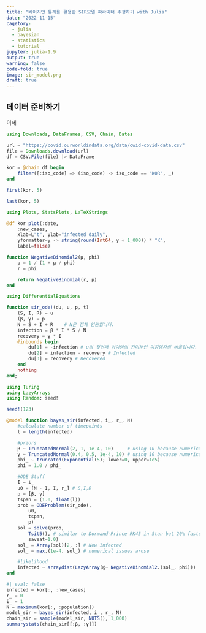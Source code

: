 ```yaml
---
title: "베이지안 통계를 활용한 SIR모델 파라미터 추정하기 with Julia"
date: "2022-11-15"
cagetory:
  - julia
  - bayesian
  - statistics
  - tutorial
jupyter: julia-1.9
output: true
warning: false
code-fold: true
image: sir_model.png
draft: true
---
```


## 데이터 준비하기

이제 

```julia

using Downloads, DataFrames, CSV, Chain, Dates

url = "https://covid.ourworldindata.org/data/owid-covid-data.csv"
file = Downloads.download(url)
df = CSV.File(file) |> DataFrame
```

```julia
kor = @chain df begin
    filter([:iso_code] => (iso_code) -> iso_code == "KOR", _)
end

```



```julia
first(kor, 5)
```



```julia
last(kor, 5)
```


```julia
using Plots, StatsPlots, LaTeXStrings

@df kor plot(:date,
    :new_cases,
    xlab=L"t", ylab="infected daily",
    yformatter=y -> string(round(Int64, y ÷ 1_000)) * "K",
    label=false)
```


```julia
function NegativeBinomial2(μ, phi)
    p = 1 / (1 + μ / phi)
    r = phi

    return NegativeBinomial(r, p)
end
```



```julia
using DifferentialEquations

function sir_ode!(du, u, p, t)
    (S, I, R) = u
    (β, γ) = p
    N = S + I + R    # N은 전체 인원입니다.
    infection = β * I * S / N 
    recovery = γ * I
    @inbounds begin
        du[1] = -infection # u의 첫번째 아이템의 전미분인 미감염자의 비율입니다.
        du[2] = infection - recovery # Infected
        du[3] = recovery # Recovered
    end
    nothing
end;
```
```julia
using Turing
using LazyArrays
using Random: seed!

seed!(123)

@model function bayes_sir(infected, i_, r_, N)
    #calculate number of timepoints
    l = length(infected)

    #priors
    β ~ TruncatedNormal(2, 1, 1e-4, 10)     # using 10 because numerical issues arose
    γ ~ TruncatedNormal(0.4, 0.5, 1e-4, 10) # using 10 because numerical issues arose
    phi_ ~ truncated(Exponential(5); lower=0, upper=1e5)
    phi = 1.0 / phi_

    #ODE Stuff
    I = i_
    u0 = [N - I, I, r_] # S,I,R
    p = [β, γ]
    tspan = (1.0, float(l))
    prob = ODEProblem(sir_ode!,
        u0,
        tspan,
        p)
    sol = solve(prob,
        Tsit5(), # similar to Dormand-Prince RK45 in Stan but 20% faster
        saveat=1.0)
    sol_ = Array(sol)[2, :] # New Infected
    sol_ = max.(1e-4, sol_) # numerical issues arose

    #likelihood
    infected ~ arraydist(LazyArray(@~ NegativeBinomial2.(sol_, phi)))
end
```



```julia
#| eval: false
infected = kor[:, :new_cases]
r_ = 0
i_ = 1
N = maximum(kor[:, :population])
model_sir = bayes_sir(infected, i_, r_, N)
chain_sir = sample(model_sir, NUTS(), 1_000)
summarystats(chain_sir[[:β, :γ]])
```
